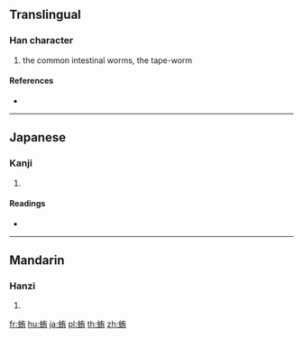{{character info/new}}
==Translingual==

===Han character===
{{Han char|rn=142|rad=虫|as=06|sn=12|four=|canj=LIKB}}

# the common intestinal worms, the tape-worm

====References====
* {{Han ref|kx=1081.180|dkj=32991|dj=1549.170|hdz=42848.050|uh=86D5|ud=34517}}

----

==Japanese==

===Kanji===
{{ja-kanji|grade=|rs=虫06}}

# {{defn|lang=ja|sort=虫06}}

====Readings====
* {{ja-readings|on=[[かい]] (kai), [[がい]] (gai)|kun=[[かいちゅう]] (kaichiū)|nanori=}}

----

==Mandarin==

===Hanzi===
{{cmn-hanzi|pin=[[huí]] ([[hui2]])|wg=hui<sup>2</sup>}}

# {{defn|lang=cmn|sort=虫06}}

[[fr:蛕]]
[[hu:蛕]]
[[ja:蛕]]
[[pl:蛕]]
[[th:蛕]]
[[zh:蛕]]
